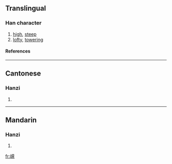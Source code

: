 {{see|嶸}}

==Translingual==
===Han character===
{{Han char|rn=46|rad=山|as=09|sn=12|four=|canj=山廿月木 (UTBD)}}
# [[high]], [[steep]]
# [[lofty]], [[towering]]
====References====
{{Han ref|kx=0316.381|hdz=10785.030|uh=5D58|ud=23896}}
----
==Cantonese==
===Hanzi===
{{yue-hanzi|jyut=|y=wing4}}
# {{defn|Cantonese}}
----
==Mandarin==
===Hanzi===
{{cmn-hanzi|tra=嶸|pin=[[róng]] (rong2)|wg=jung<sup>2</sup>}}
# {{defn|Mandarin}}

[[fr:嵘]]